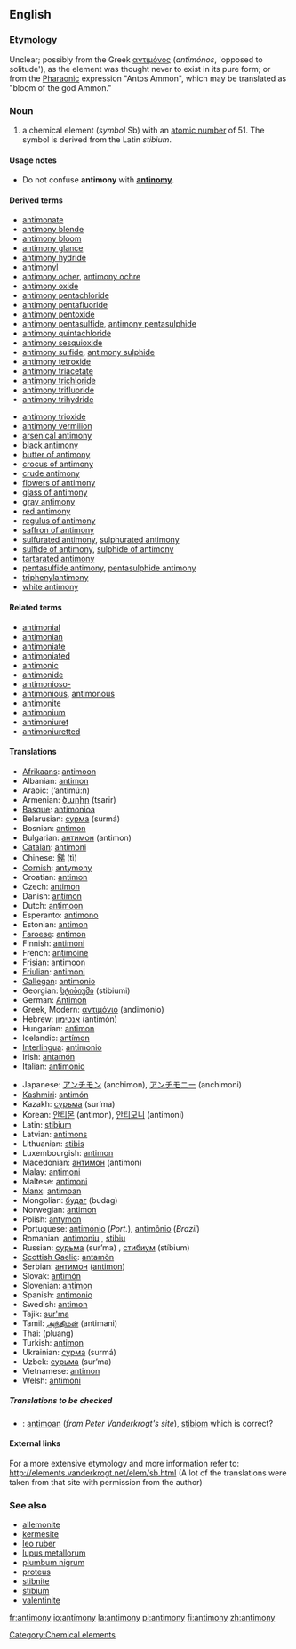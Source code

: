 ==English==

{{elements|Sb|tin|Sn|tellurium|Te}}
===Etymology===
Unclear; possibly from the Greek [[αντιμόνος]] (''antimónos'', 'opposed to solitude'), as the element was thought never to exist in its pure form; or from the [[Pharaonic]] expression "Antos Ammon", which may be translated as "bloom of the god Ammon."

===Noun===
{{en-noun-unc}}
{{wikipedia}}

# a chemical element (''symbol'' Sb) with an [[atomic number]] of 51. The symbol is derived from the Latin ''stibium''.

====Usage notes====
*Do not confuse '''antimony''' with '''[[antinomy]]'''.

====Derived terms====
{{top2}}
*[[antimonate]]
*[[antimony blende]]
*[[antimony bloom]]
*[[antimony glance]]
*[[antimony hydride]]
*[[antimonyl]]
*[[antimony ocher]], [[antimony ochre]]
*[[antimony oxide]]
*[[antimony pentachloride]]
*[[antimony pentafluoride]]
*[[antimony pentoxide]]
*[[antimony pentasulfide]], [[antimony pentasulphide]]
*[[antimony quintachloride]]
*[[antimony sesquioxide]]
*[[antimony sulfide]], [[antimony sulphide]]
*[[antimony tetroxide]]
*[[antimony triacetate]]
*[[antimony trichloride]]
*[[antimony trifluoride]]
*[[antimony trihydride]]
{{mid2}}
*[[antimony trioxide]]
*[[antimony vermilion]]
*[[arsenical antimony]]
*[[black antimony]]
*[[butter of antimony]]
*[[crocus of antimony]]
*[[crude antimony]]
*[[flowers of antimony]]
*[[glass of antimony]]
*[[gray antimony]]
*[[red antimony]]
*[[regulus of antimony]]
*[[saffron of antimony]]
*[[sulfurated antimony]], [[sulphurated antimony]]
*[[sulfide of antimony]], [[sulphide of  antimony]]
*[[tartarated antimony]]
*[[pentasulfide antimony]], [[pentasulphide antimony]]
*[[triphenylantimony]]
*[[white antimony]]
{{bottom}}

====Related terms====
*[[antimonial]]
*[[antimonian]]
*[[antimoniate]]
*[[antimoniated]]
*[[antimonic]]
*[[antimonide]]
*[[antimonioso-]]
*[[antimonious]], [[antimonous]]
*[[antimonite]]
*[[antimonium]]
*[[antimoniuret]]
*[[antimoniuretted]]

====Translations====
{{top}}
*[[Afrikaans]]: [[antimoon]]
*Albanian: [[antimon]]
*Arabic: {{ARchar|[[انتيمون]]}} (’antimú:n) {{m}}
*Armenian: [[ծարիր]] (tsarir)
*[[Basque]]: [[antimonioa]]
*Belarusian: [[сурма]] (surmá) {{f}}
*Bosnian: [[antimon]]
*Bulgarian: [[антимон]] (antimon) {{m}}
*[[Catalan]]: [[antimoni]]
*Chinese: [[銻]] (tì)
*[[Cornish]]: [[antymony]]
*Croatian: [[antimon]]
*Czech: [[antimon]]
*Danish: [[antimon]]
*Dutch: [[antimoon]] {{n}}
*Esperanto: [[antimono]]
*Estonian: [[antimon]]
*[[Faroese]]: [[antimon]]
*Finnish: [[antimoni]]
*French: [[antimoine]] {{m}}
*[[Frisian]]: [[antimoon]] {{n}}
*[[Friulian]]: [[antimoni]]
*[[Gallegan]]: [[antimonio]]
*Georgian: [[სტიბიუმი]] (stibiumi)
*German: [[Antimon]] {{n}}
*Greek, Modern: [[αντιμόνιο]] (andimónio) {{n}}
*Hebrew: [[אנטימון]] (antimón)
*Hungarian: [[antimon]]
*Icelandic: [[antímon]]
*[[Interlingua]]: [[antimonio]]
*Irish: [[antamón]]
*Italian: [[antimonio]] {{m}}
{{mid}}
*Japanese: [[アンチモン]] (anchimon), [[アンチモニー]] (anchimoni)
*[[Kashmiri]]: [[antimón]]
*Kazakh: [[сурьма]] (sur’ma)
*Korean: [[안티몬]] (antimon), [[안티모니]] (antimoni)
*Latin: [[stibium]]
*Latvian: [[antimons]]
*Lithuanian: [[stibis]]
*Luxembourgish: [[antimon]]
*Macedonian: [[антимон]] (antimon) {{m}}
*Malay: [[antimoni]]
*Maltese: [[antimoni]]
*[[Manx]]: [[antimoan]]
*Mongolian: [[будаг]] (budag)
*Norwegian: [[antimon]]
*Polish: [[antymon]] {{m}}
*Portuguese: [[antimónio]] (''Port.''), [[antimônio]] (''Brazil'') {{m}}
*Romanian: [[antimoniu]] {{n}}, [[stibiu]]
*Russian: [[сурьма]] (sur’ma) {{f}}, [[стибиум]] (stíbium) {{m}}
*[[Scottish Gaelic]]: [[antamòn]]
*Serbian: [[антимон]] ([[antimon]]) {{m}}
*Slovak: [[antimón]]
*Slovenian: [[antimon]]
*Spanish: [[antimonio]] {{m}}
*Swedish: [[antimon]]
*Tajik: [[sur'ma]]
*Tamil: [[அந்திமன்]] (antimani)
*Thai: {{THchar|[[พลวง]]}} (pluang)
*Turkish: [[antimon]]
*Ukrainian: [[сурма]] (surmá) {{f}}
*Uzbek: [[сурьма]] (sur’ma)
*Vietnamese: [[antimon]]
*Welsh: [[antimoni]]
{{bottom}}

=====Translations to be checked=====
<!--Remove this section once all of the translations below have been moved into the tables above.-->
{{checktrans}}

*{{ttbc|Breton}}: [[antimoan]] (''from Peter Vanderkrogt's site''), [[stibiom]] {{m}} which is correct?

====External links====
For a more extensive etymology and more information refer to:
http://elements.vanderkrogt.net/elem/sb.html
(A lot of the translations were taken from that site with permission from the author)

===See also===
*[[allemonite]]
*[[kermesite]]
*[[leo ruber]]
*[[lupus metallorum]]
*[[plumbum nigrum]]
*[[proteus]]
*[[stibnite]]
*[[stibium]]
*[[valentinite]]

[[Category:Chemical elements]]

[[fr:antimony]]
[[io:antimony]]
[[la:antimony]]
[[pl:antimony]]
[[fi:antimony]]
[[zh:antimony]]